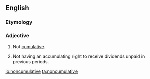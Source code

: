 ==English==

===Etymology===
{{prefix|en|non|cumulative}}

===Adjective===
{{en-adj|-}}

# Not [[cumulative]].
# {{lb|en|finance}} Not having an accumulating right to receive dividends unpaid in previous periods.

[[io:noncumulative]]
[[ta:noncumulative]]